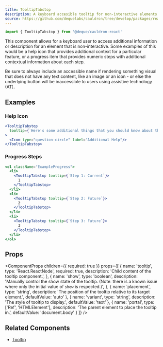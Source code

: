 ```yaml
---
title: TooltipTabstop
description: A keyboard accesible tooltip for non-interactive elements.
source: https://github.com/dequelabs/cauldron/tree/develop/packages/react/src/components/TooltipTabstop/index.tsx
---
```



```js
import { TooltipTabstop } from '@deque/cauldron-react'
```

This component allows for a keyboard user to access additional information or description for an element that is non-interactive. Some examples of this would be a help icon that provides additional context for a particular feature, or a progress item that provides numeric steps with additional contextual information about each step.

<Note>
  Be sure to always include an accessible name if rendering something visual that does not have any text content, like an image or an icon - or else the underlying button will be inaccessible to users using assistive technology (AT).
</Note>

## Examples

### Help Icon

```jsx example
<TooltipTabstop
  tooltip={`Here's some additional things that you should know about this thing.`}
>
  <Icon type="question-circle" label="Additional Help"/>
</TooltipTabstop>
```

### Progress Steps

```jsx example
<ol className="ExampleProgress">
  <li>
    <TooltipTabstop tooltip={`Step 1: Current`}>
      1
    </TooltipTabstop>
  </li>
  <li>
    <TooltipTabstop tooltip={`Step 2: Future`}>
      2
    </TooltipTabstop>
  </li>
  <li>
    <TooltipTabstop tooltip={`Step 3: Future`}>
      3
    </TooltipTabstop>
  </li>
</ol>
```

## Props

<ComponentProps
  children={{ required: true }}
  props={[
    {
      name: 'tooltip',
      type: 'React.ReactNode',
      required: true,
      description: 'Child content of the tooltip component.',
    },
    {
      name: 'show',
      type: 'boolean',
      description: 'Manually control the show state of the tooltip. (Note: there is a known issue where only the initial value of `show` is respected.)',
    },
    {
      name: 'placement',
      type: 'string',
      description: 'The position of the tooltip relative to its target element.',
      defaultValue: 'auto'
    },
    {
      name: 'variant',
      type: 'string',
      description: 'The style of tooltip to display.',
      defaultValue: 'text'
    },
    {
      name: 'portal',
      type: ['Ref', 'HTMLElement'],
      description: 'The parent element to place the tooltip in.',
      defaultValue: 'document.body'
    }
  ]}
/>

## Related Components

* [Tooltip](./Tooltip)